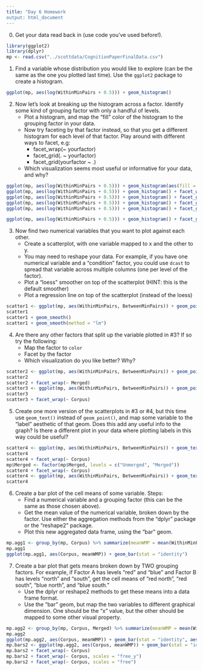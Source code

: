 ```yaml
---
title: "Day 6 Homework
output: html_document
---
```


0. Get your data read back in (use code you've used before!).

```r
library(ggplot2)
library(dplyr)
mp <- read.csv("../scottdata/CognitionPaperFinalData.csv")
```

1. Find a variable whose distribution you would like to explore (can be the same as the one you plotted last time).  Use the `ggplot2` package to create a histogram.

```r
ggplot(mp, aes(log(WithinMinPairs + 0.5))) + geom_histogram()

```


2. Now let's look at breaking up the histogram across a factor. Identify some kind of grouping factor with only a handful of levels.
   - Plot a histogram, and map the "fill" color of the histogram to the grouping factor in your data.
   - Now try faceting by that factor instead, so that you get a different histogram for each level of that factor.  Play around with different ways to facet, e.g:
     - facet_wrap(~ yourfactor)
     - facet_grid(. ~ yourfactor)
     - facet_grid(yourfactor ~ .)
   - Which visualization seems most useful or informative for your data, and why?

```r
ggplot(mp, aes(log(WithinMinPairs + 0.5))) + geom_histogram(aes(fill = Merged))
ggplot(mp, aes(log(WithinMinPairs + 0.5))) + geom_histogram() + facet_wrap(~ Merged)
ggplot(mp, aes(log(WithinMinPairs + 0.5))) + geom_histogram() + facet_grid(. ~ Merged)
ggplot(mp, aes(log(WithinMinPairs + 0.5))) + geom_histogram() + facet_grid(Merged ~ .)
ggplot(mp, aes(log(WithinMinPairs + 0.5))) + geom_histogram() + facet_grid(Merged ~ Corpus)

ggplot(mp, aes(log(WithinMinPairs + 0.5))) + geom_histogram() + facet_grid(Merged ~ ., scales = "free_y")

```

3. Now find two numerical variables that you want to plot against each other.  
   - Create a scatterplot, with one variable mapped to x and the other to y.
   - You may need to reshape your data.  For example, if you have one numerical variable and a "condition" factor, you could use `dcast` to spread that variable across multiple columns (one per level of the factor).
   - Plot a "loess" smoother on top of the scatterplot (HINT: this is the default smoother)
   - Plot a regression line on top of the scatterplot (instead of the loess)

```r
scatter1 <- ggplot(mp, aes(WithinMinPairs, BetweenMinPairs)) + geom_point()
scatter1
scatter1 + geom_smooth()
scatter1 + geom_smooth(method = "lm")

```

4. Are there any other factors that split up the variable plotted in #3?  If so try the following:
   - Map the factor to `color`
   - Facet by the factor
   - Which visualization do you like better?  Why?

```r
scatter2 <- ggplot(mp, aes(WithinMinPairs, BetweenMinPairs)) + geom_point(aes(color = Merged))
scatter2
scatter2 + facet_wrap(~ Merged)
scatter3 <- ggplot(mp, aes(WithinMinPairs, BetweenMinPairs)) + geom_point(aes(color = Corpus))
scatter3
scatter3 + facet_wrap(~ Corpus)
```
   
5. Create one more version of the scatterplots in #3 or #4, but this time use `geom_text()` instead of `geom_point()`, and map some variable to the "label" aesthetic of that geom.  Does this add any useful info to the graph?  Is there a different plot in your data where plotting labels in this way could be useful?


```r
scatter4 <- ggplot(mp, aes(WithinMinPairs, BetweenMinPairs)) + geom_text(aes(color = Merged, label = Merged))
scatter4
scatter4 + facet_wrap(~ Corpus)
mp$Merged <- factor(mp$Merged, levels = c("Unmerged", "Merged"))
scatter4 + facet_wrap(~ Corpus)
scatter4 <- ggplot(mp, aes(WithinMinPairs, BetweenMinPairs)) + geom_text(aes(color = Corpus, label = Corpus))
scatter4
```
   
6. Create a bar plot of the cell means of some variable. Steps:
   - Find a numerical variable and a grouping factor (this can be the same as those chosen above).  
   - Get the mean value of the numerical variable, broken down by the factor.  Use either the aggregation methods from the "dplyr" package or the "reshape2" package.
   - Plot this new aggregated data frame, using the "bar" geom.

```r
mp.agg1 <- group_by(mp, Corpus) %>% summarize(meanWMP = mean(WithinMinPairs))
mp.agg1
ggplot(mp.agg1, aes(Corpus, meanWMP)) + geom_bar(stat = "identity")
```
7. Create a bar plot that gets means broken down by TWO grouping factors.  For example, if Factor A has levels "red" and "blue" and Factor B has levels "north" and "south", get the cell means of "red north", "red south", "blue north", and "blue south."  
   - Use the dplyr or reshape2 methods to get these means into a data frame format.
   - Use the "bar" geom, but map the two variables to different graphical dimension.  One should be the "x" value, but the other should be mapped to some other visual property.

```r
mp.agg2 <- group_by(mp, Corpus, Merged) %>% summarize(meanWMP = mean(WithinMinPairs), meanBMP = mean(BetweenMinPairs))
mp.agg2
ggplot(mp.agg2, aes(Corpus, meanWMP)) + geom_bar(stat = "identity", aes(fill = Merged))
mp.bars2 <- ggplot(mp.agg2, aes(Corpus, meanWMP)) + geom_bar(stat = "identity", aes(fill = Merged), position = "dodge")
mp.bars2 + facet_wrap(~ Corpus)
mp.bars2 + facet_wrap(~ Corpus, scales = "free_y")
mp.bars2 + facet_wrap(~ Corpus, scales = "free")

```

